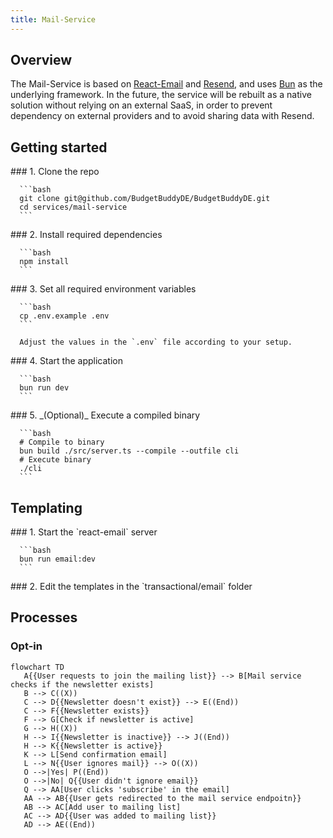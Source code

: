 ```yaml
---
title: Mail-Service
---
```


## Overview

The Mail-Service is based on [React-Email](https://react.email) and [Resend](https://resend.com), and uses [Bun](https://bun.sh) as the underlying framework. In the future, the service will be rebuilt as a native solution without relying on an external SaaS, in order to prevent dependency on external providers and to avoid sharing data with Resend.

## Getting started

<Steps>
   <Step>
      ### 1. Clone the repo

      ```bash
      git clone git@github.com/BudgetBuddyDE/BudgetBuddyDE.git
      cd services/mail-service
      ```

   </Step>
   
   <Step>
      ### 2. Install required dependencies

      ```bash
      npm install
      ```

   </Step>

   <Step>
      ### 3. Set all required environment variables

      ```bash
      cp .env.example .env
      ```

      Adjust the values in the `.env` file according to your setup.

   </Step>

   <Step>
      ### 4. Start the application

      ```bash
      bun run dev
      ```

   </Step>

   <Step>
      ### 5. _(Optional)_ Execute a compiled binary

      ```bash
      # Compile to binary
      bun build ./src/server.ts --compile --outfile cli
      # Execute binary
      ./cli
      ```

   </Step>
</Steps>

## Templating

<Steps>
   <Step>
      ### 1. Start the `react-email` server

      ```bash
      bun run email:dev
      ```

   </Step>

   <Step>
      ### 2. Edit the templates in the `transactional/email` folder
   </Step>
</Steps>

## Processes

### Opt-in

```mermaid
flowchart TD
   A{{User requests to join the mailing list}} --> B[Mail service checks if the newsletter exists]
   B --> C((X))
   C --> D{{Newsletter doesn't exist}} --> E((End))
   C --> F{{Newsletter exists}}
   F --> G[Check if newsletter is active]
   G --> H((X))
   H --> I{{Newsletter is inactive}} --> J((End))
   H --> K{{Newsletter is active}}
   K --> L[Send confirmation email]
   L --> N{{User ignores mail}} --> O((X))
   O -->|Yes| P((End))
   O -->|No| Q{{User didn't ignore email}}
   Q --> AA[User clicks 'subscribe' in the email]
   AA --> AB{{User gets redirected to the mail service endpoitn}}
   AB --> AC[Add user to mailing list]
   AC --> AD{{User was added to mailing list}}
   AD --> AE((End))
```
